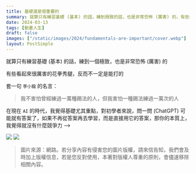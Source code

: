 ```yaml
---
title: 基礎還是很重要的
summary: 就算只有練習基礎 (基本) 的話，練到極致的話，也是非常恐怖 (厲害) 的，有些看起來很厲害的花拳秀腿，不一定可以打的
date: 2024-03-13
tags: [動畫人生]
draft: false
images: ["/static/images/2024/fundamentals-are-important/cover.webp"]
layout: PostSimple
---
```


就算只有練習基礎 (基本) 的話，練到一個極致，也是非常恐怖 (厲害) 的

有些看起來很厲害的花拳秀腿，反而不一定是能打的

套一句 `李小龍` 的名言：

> 我不害怕曾經練過一萬種踢法的人，但我害怕一種踢法練過一萬次的人

在現在 `AI` 的時代，我覺得基礎尤其重點，對初學者來說，問一問 (ChatGPT) 可能就有答案了，如果不再從答案再去學習，而是直接用它的答案，那你的本質上，我覺得就沒有什麼競爭力 -->

![](/static/images/2024/fundamentals-are-important/cover.webp)
![](/static/images/2024/fundamentals-are-important/01.webp)

> 圖片來源：網路。若分享內容有侵害您的圖片版權，請來信告知，我們會及時加上版權信息，若是您反對使用，本著對版權人尊重的原則，會儘速移除相關內容。
